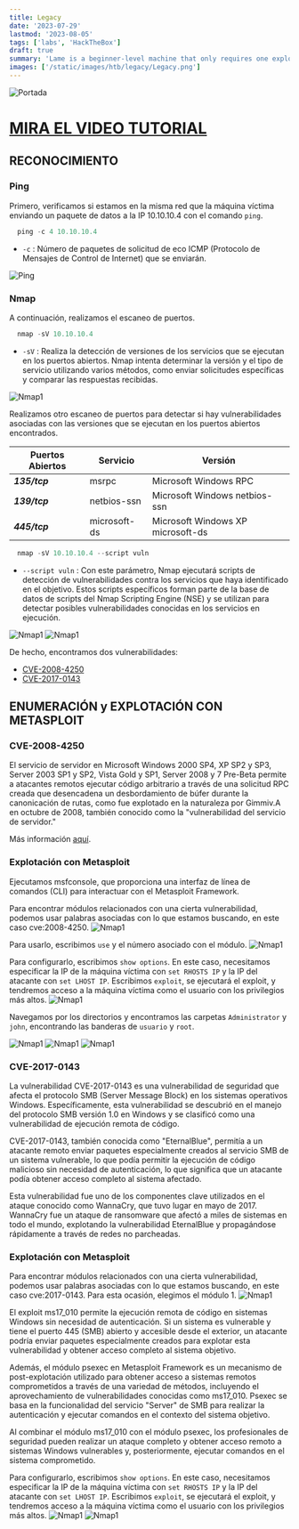 ```yaml
---
title: Legacy
date: '2023-07-29'
lastmod: '2023-08-05'
tags: ['labs', 'HackTheBox']
draft: true
summary: 'Lame is a beginner-level machine that only requires one exploit to gain root access. It was the first machine published on Hack The Box and is often the first machine for new users.'
images: ['/static/images/htb/legacy/Legacy.png']
---
```


![Portada](/static/images/htb/legacy/Legacy.png)

# [MIRA EL VIDEO TUTORIAL](https://www.youtube.com/watch?v=xQuaip1wpWU)

<TOCInline toc={props.toc} exclude="MIRA EL VIDEO TUTORIAL" />

## RECONOCIMIENTO

### Ping

Primero, verificamos si estamos en la misma red que la máquina víctima enviando un paquete de datos a la IP 10.10.10.4 con el comando `ping`.

```js
  ping -c 4 10.10.10.4
```

- `-c` : Número de paquetes de solicitud de eco ICMP (Protocolo de Mensajes de Control de Internet) que se enviarán.

![Ping](/static/images/htb/legacy/1.png)

### Nmap

A continuación, realizamos el escaneo de puertos.

```js
  nmap -sV 10.10.10.4
```

- `-sV` : Realiza la detección de versiones de los servicios que se ejecutan en los puertos abiertos. Nmap intenta determinar la versión y el tipo de servicio utilizando varios métodos, como enviar solicitudes específicas y comparar las respuestas recibidas.

![Nmap1](/static/images/htb/legacy/2.png)

Realizamos otro escaneo de puertos para detectar si hay vulnerabilidades asociadas con las versiones que se ejecutan en los puertos abiertos encontrados.

| Puertos Abiertos | Servicio     | Versión                           |
| ---------------- | ------------ | --------------------------------- |
| **_135/tcp_**    | msrpc        | Microsoft Windows RPC             |
| **_139/tcp_**    | netbios-ssn  | Microsoft Windows netbios-ssn     |
| **_445/tcp_**    | microsoft-ds | Microsoft Windows XP microsoft-ds |

```js
  nmap -sV 10.10.10.4 --script vuln
```

- `--script vuln` : Con este parámetro, Nmap ejecutará scripts de detección de vulnerabilidades contra los servicios que haya identificado en el objetivo. Estos scripts específicos forman parte de la base de datos de scripts del Nmap Scripting Engine (NSE) y se utilizan para detectar posibles vulnerabilidades conocidas en los servicios en ejecución.

![Nmap1](/static/images/htb/legacy/3.png)
![Nmap1](/static/images/htb/legacy/4.png)

De hecho, encontramos dos vulnerabilidades:

- [CVE-2008-4250](https://cve.mitre.org/cgi-bin/cvename.cgi?name=cve-2008-4250)
- [CVE-2017-0143](https://cve.mitre.org/cgi-bin/cvename.cgi?name=CVE-2017-0143)

## ENUMERACIÓN y EXPLOTACIÓN CON METASPLOIT

### CVE-2008-4250

El servicio de servidor en Microsoft Windows 2000 SP4, XP SP2 y SP3, Server 2003 SP1 y SP2, Vista Gold y SP1, Server 2008 y 7 Pre-Beta permite a atacantes remotos ejecutar código arbitrario a través de una solicitud RPC creada que desencadena un desbordamiento de búfer durante la canonicación de rutas, como fue explotado en la naturaleza por Gimmiv.A en octubre de 2008, también conocido como la "vulnerabilidad del servicio de servidor."

Más información [aquí](https://www.sapphire.net/security/ms08-067/).

### Explotación con Metasploit

Ejecutamos msfconsole, que proporciona una interfaz de línea de comandos (CLI) para interactuar con el Metasploit Framework.

Para encontrar módulos relacionados con una cierta vulnerabilidad, podemos usar palabras asociadas con lo que estamos buscando, en este caso cve:2008-4250.
![Nmap1](/static/images/htb/legacy/5.png)

Para usarlo, escribimos `use` y el número asociado con el módulo.
![Nmap1](/static/images/htb/legacy/6.png)

Para configurarlo, escribimos `show options`. En este caso, necesitamos especificar la IP de la máquina víctima con `set RHOSTS IP` y la IP del atacante con `set LHOST IP`.
Escribimos `exploit`, se ejecutará el exploit, y tendremos acceso a la máquina víctima como el usuario con los privilegios más altos.
![Nmap1](/static/images/htb/legacy/7.png)

Navegamos por los directorios y encontramos las carpetas `Administrator` y `john`, encontrando las banderas de `usuario` y `root`.

![Nmap1](/static/images/htb/legacy/8.png)
![Nmap1](/static/images/htb/legacy/9.png)
![Nmap1](/static/images/htb/legacy/10.png)

### CVE-2017-0143

La vulnerabilidad CVE-2017-0143 es una vulnerabilidad de seguridad que afecta el protocolo SMB (Server Message Block) en los sistemas operativos Windows. Específicamente, esta vulnerabilidad se descubrió en el manejo del protocolo SMB versión 1.0 en Windows y se clasificó como una vulnerabilidad de ejecución remota de código.

CVE-2017-0143, también conocida como "EternalBlue", permitía a un atacante remoto enviar paquetes especialmente creados al servicio SMB de un sistema vulnerable, lo que podía permitir la ejecución de código malicioso sin necesidad de autenticación, lo que significa que un atacante podía obtener acceso completo al sistema afectado.

Esta vulnerabilidad fue uno de los componentes clave utilizados en el ataque conocido como WannaCry, que tuvo lugar en mayo de 2017. WannaCry fue un ataque de ransomware que afectó a miles de sistemas en todo el mundo, explotando la vulnerabilidad EternalBlue y propagándose rápidamente a través de redes no parcheadas.

### Explotación con Metasploit

Para encontrar módulos relacionados con una cierta vulnerabilidad, podemos usar palabras asociadas con lo que estamos buscando, en este caso cve:2017-0143. Para esta ocasión, elegimos el módulo 1.
![Nmap1](/static/images/htb/legacy/11.png)

El exploit ms17_010 permite la ejecución remota de código en sistemas Windows sin necesidad de autenticación. Si un sistema es vulnerable y tiene el puerto 445 (SMB) abierto y accesible desde el exterior, un atacante podría enviar paquetes especialmente creados para explotar esta vulnerabilidad y obtener acceso completo al sistema objetivo.

Además, el módulo psexec en Metasploit Framework es un mecanismo de post-explotación utilizado para obtener acceso a sistemas remotos comprometidos a través de una variedad de métodos, incluyendo el aprovechamiento de vulnerabilidades conocidas como ms17_010. Psexec se basa en la funcionalidad del servicio "Server" de SMB para realizar la autenticación y ejecutar comandos en el contexto del sistema objetivo.

Al combinar el módulo ms17_010 con el módulo psexec, los profesionales de seguridad pueden realizar un ataque completo y obtener acceso remoto a sistemas Windows vulnerables y, posteriormente, ejecutar comandos en el sistema comprometido.

Para configurarlo, escribimos `show options`. En este caso, necesitamos especificar la IP de la máquina víctima con `set RHOSTS IP` y la IP del atacante con `set LHOST IP`.
Escribimos `exploit`, se ejecutará el exploit, y tendremos acceso a la máquina víctima como el usuario con los privilegios más altos.
![Nmap1](/static/images/htb/legacy/12.png)
![Nmap1](/static/images/htb/legacy/13.png)

